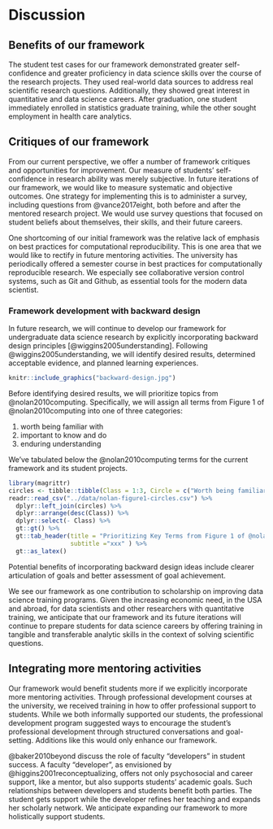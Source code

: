 # Discussion

## Benefits of our framework

The student test cases for our framework demonstrated greater 
self-confidence and greater proficiency in data science skills over the 
course of the research projects. They used real-world data sources to 
address real scientific research questions.
Additionally, they showed great interest
in quantitative and data science careers. After graduation, one student immediately enrolled
in statistics graduate training, while the other sought employment in 
health care analytics.



## Critiques of our framework

From our current perspective, we offer a number of framework critiques and opportunities for improvement. Our measure of students' self-confidence in research ability was merely subjective. In 
future iterations of our framework, we would like to measure systematic and objective 
outcomes. One strategy for implementing this is to administer a survey, including questions from @vance2017eight, 
both before and after the mentored research project. We would use survey 
questions that focused on student beliefs about themselves, their skills, and their 
future careers.

One shortcoming of our initial framework was the relative lack of emphasis 
on best practices for 
computational reproducibility. This is one area that we would like to 
rectify in 
future mentoring activities. The university has periodically offered a semester course 
in best practices for 
computationally reproducible research. We 
especially see collaborative 
version control systems, such as Git and 
Github, as essential tools for the modern data scientist.






### Framework development with backward design

In future research, we will continue to develop our framework for 
undergraduate data science research by explicitly 
incorporating backward design principles [@wiggins2005understanding]. 
Following @wiggins2005understanding, we will identify desired results, 
determined acceptable evidence, and planned learning experiences. 

```r
knitr::include_graphics("backward-design.jpg")
```

Before identifying desired results, we will prioritize topics from 
@nolan2010computing. Specifically, we will assign all terms from Figure 1 
of @nolan2010computing into one of three categories: 

1. worth being familiar with 
1. important to know and do
1. enduring understanding

We've tabulated below the @nolan2010computing terms for the current 
framework and its student projects.

```r
library(magrittr)
circles <- tibble::tibble(Class = 1:3, Circle = c("Worth being familiar with", "Important to know and do", "Enduring understanding"))
readr::read_csv("../data/nolan-figure1-circles.csv") %>%
  dplyr::left_join(circles) %>%
  dplyr::arrange(desc(Class)) %>%
  dplyr::select(- Class) %>%
  gt::gt() %>%
  gt::tab_header(title = "Prioritizing Key Terms from Figure 1 of @nolan2010computing", 
                 subtitle ="xxx" ) %>%
  gt::as_latex()
```

Potential benefits of incorporating backward design ideas include clearer 
articulation of goals and better assessment of goal achievement.

We see our framework as one contribution to scholarship on improving data 
science training programs. Given the increasing economic need, in the USA 
and abroad, for 
data scientists and other researchers with quantitative training, we 
anticipate that our framework and its future iterations will continue
to prepare students for data science careers by offering training in tangible and 
transferable analytic skills in the context of solving scientific questions.

## Integrating more mentoring activities

Our framework would benefit students more if we explicitly incorporate more 
mentoring activities. Through professional development courses at the university, we received training in how to offer 
professional support to students. While we both informally supported our
students, the professional development program suggested
ways to encourage the student's professional development through structured
conversations and goal-setting. Additions like this would only enhance our 
framework. 


@baker2010beyond discuss the role of faculty "developers" in 
student success. A faculty "developer", as envisioned by @higgins2001reconceptualizing, 
offers not only psychosocial and career support, like a mentor, but also 
supports students' academic goals. Such relationships between developers 
and students benefit both parties. The student gets support while the 
developer refines her teaching and expands her scholarly network. We anticipate
expanding our framework to more holistically support students.









